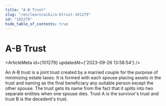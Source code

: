 ```yaml
---
title: "A-B Trust"
slug: "/en/learn/wiki/a-btrust-101279"
id: "101279"
hide_table_of_contents: true
---
```



# A-B Trust

<ArticleMeta id={101279} updatedAt={'2023-09-26 13:58:54'} />
<div className='border-solid border-b border-t-0 my-4 border-[var(--ifm-color-gray-300)]' />

An A-B trust is a joint trust created by a married couple for the purpose of minimizing estate taxes. It is formed with each spouse placing assets in the trust and naming as the final beneficiary any suitable person except the other spouse. The trust gets its name from the fact that it splits into two separate entities when one spouse dies. Trust A is the survivor's trust and trust B is the decedent's trust.
